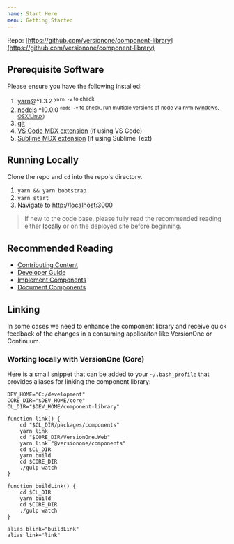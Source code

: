 ```yaml
---
name: Start Here
menu: Getting Started
---
```


Repo: [https://github.com/versionone/component-library](https://github.com/versionone/component-library)

## Prerequisite Software

Please ensure you have the following installed:

1. [yarn](https://yarnpkg.com/en/)@^1.3.2 <sup>`yarn -v` to check</sup>
2. [nodejs](https://nodejs.org/en/) ^10.0.0 <sup>`node -v` to check, run multiple versions of node via nvm ([windows](https://github.com/coreybutler/nvm-windows), [OSX/Linux](https://github.com/creationix/nvm))</sup>
3. [git](https://git-scm.com/)
4. [VS Code MDX extension](https://marketplace.visualstudio.com/items?itemName=silvenon.mdx) (if using VS Code)
5. [Sublime MDX extension](https://github.com/jonsuh/mdx-sublime) (if using Sublime Text)

## Running Locally

Clone the repo and `cd` into the repo's directory.

1. `yarn && yarn bootstrap`
2. `yarn start`
3. Navigate to [http://localhost:3000](http://localhost:3000)

> If new to the code base, please fully read the recommended reading either [locally](http://localhost:3000) or on the deployed site before beginning.

## Recommended Reading

- [Contributing Content](docs/getting-started/contributing-content.mdx)
- [Developer Guide](docs/getting-started/developer-guide.mdx)
- [Implement Components](docs/getting-started/implement-components.mdx)
- [Document Components](docs/getting-started/document-components.mdx)


## Linking 
In some cases we need to enhance the component library and receive quick feedback of the changes in a consuming applicaiton like VersionOne or Continuum.

### Working locally with VersionOne (Core)
Here is a small snippet that can be added to your `~/.bash_profile` that provides aliases for linking the component library:

```
DEV_HOME="C:/development"
CORE_DIR="$DEV_HOME/core"
CL_DIR="$DEV_HOME/component-library"

function link() {
    cd "$CL_DIR/packages/components"
    yarn link
    cd "$CORE_DIR/VersionOne.Web"
    yarn link "@versionone/components"
    cd $CL_DIR
    yarn build
    cd $CORE_DIR
    ./gulp watch
}

function buildLink() {
    cd $CL_DIR
    yarn build
    cd $CORE_DIR
    ./gulp watch
}

alias blink="buildLink"
alias link="link"
```
